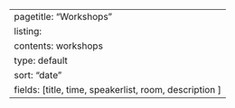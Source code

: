 ---
pagetitle: "Workshops"
listing:
  contents: workshops
  type: default
  sort: "date"
  fields: [title, time, speakerlist, room, description ]
---